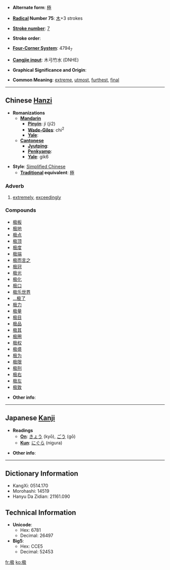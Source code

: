* '''Alternate form''': [[極]]

* '''[[Wiktionary:Chinese radical index| Radical]] Number 75''': [[Wiktionary:Chinese radical index 木|木]]+3 strokes

* '''[[Wiktionary:Chinese total strokes index|Stroke number]]''': [[Wiktionary:Chinese total strokes index 7|7]]

* '''Stroke order''': 

* '''[[Wiktionary:Chinese four corner index|Four-Corner System]]''': 4794<sub>7</sub>

* '''[[Wiktionary:Chinese Cangjie index|Cangjie input]]''': 木弓竹水 (DNHE)

* '''Graphical Significance and Origin''': 

* '''Common Meaning''': [[extreme]], [[utmost]], [[furthest]], [[final]]

----

== Chinese [[Hanzi]] ==

* '''Romanizations'''
** '''[[Mandarin]]'''
*** '''[[Pinyin]]''': jí (ji2)
*** '''[[Wade-Giles]]''': chi<sup>2</sup>
*** '''[[Yale]]''': 
** '''[[Cantonese]]'''
*** '''[[Jyutping]]''':
*** '''[[Penkyamp]]''': 
*** '''[[Yale]]''': gik6

* '''Style''': [[Simplified Chinese]] 
** '''[[Traditional Chinese|Traditional]] equivalent''': [[極]]

===Adverb===

# [[extremely]], [[exceedingly]]

===Compounds===
*[[极板]]
*[[极地]]
*[[极点]]
*[[极顶]]
*[[极度]]
*[[极端]]
*[[极而言之]]
*[[极冠]]
*[[极光]]
*[[极化]]
*[[极口]]
*[[极乐世界]]
*[[…极了]]
*[[极力]]
*[[极量]]
*[[极目]]
*[[极品]]
*[[极其]]
*[[极圈]]
*[[极权]]
*[[极盛]]
*[[极为]]
*[[极限]]
*[[极刑]]
*[[极右]]
*[[极左]]
*[[极致]]

* '''Other info''': 

----

== Japanese [[Kanji]] ==

* '''Readings'''
** '''[[On]]''': [[きょう]] (kyō), [[ごう]] (gō)
** '''[[Kun]]''': [[にぐら]] (nigura)

* '''Other info''':  

----

== Dictionary Information ==

* KangXi: 0514.170
* Morohashi: 14519
* Hanyu Da Zidian: 21161.090

== Technical Information ==

* '''Unicode''':
** Hex: 6781
** Decimal: 26497
* '''Big5''':
** Hex: CCE5
** Decimal: 52453

[[fr:极]]
[[ko:极]]